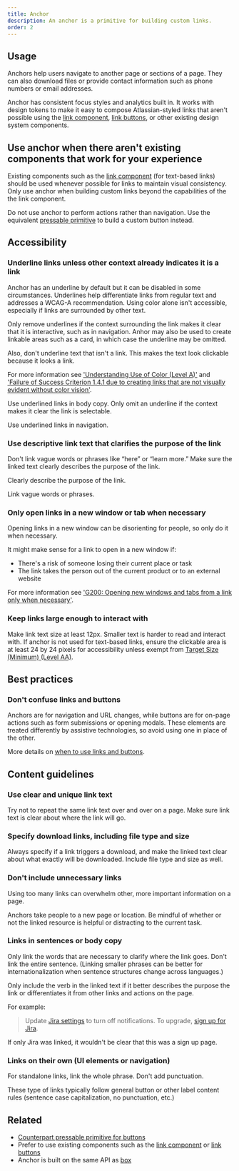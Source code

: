 ```yaml
---
title: Anchor
description: An anchor is a primitive for building custom links.
order: 2
---
```


## Usage

Anchors help users navigate to another page or sections of a page. They can also download files or provide contact information such as phone numbers or email addresses.

Anchor has consistent focus styles and analytics built in. It works with design tokens to make it easy to compose Atlassian-styled links that aren't possible using the [link component](/components/link/examples), [link buttons](/components/button/link-button/examples), or other existing design system components.

## Use anchor when there aren't existing components that work for your experience

Existing components such as the [link component](/components/link/examples) (for text-based links) should be used whenever possible for links to maintain visual consistency. Only use anchor when building custom links beyond the capabilities of the the link component.

Do not use anchor to perform actions rather than navigation. Use the equivalent [pressable primitive](/components/primitives/pressable/examples) to build a custom button instead.

## Accessibility

### Underline links unless other context already indicates it is a link

Anchor has an underline by default but it can be disabled in some circumstances. Underlines help differentiate links from regular text and addresses a WCAG-A recommendation. Using color alone isn't accessible, especially if links are surrounded by other text.

Only remove underlines if the context surrounding the link makes it clear that it is interactive, such as in navigation. Anhor may also be used to create linkable areas such as a card, in which case the underline may be omitted.

Also, don't underline text that isn't a link. This makes the text look clickable because it looks a link.

For more information see ['Understanding Use of Color (Level A)'](https://www.w3.org/WAI/WCAG22/Understanding/use-of-color.html) and ['Failure of Success Criterion 1.4.1 due to creating links that are not visually evident without color vision'](https://www.w3.org/WAI/WCAG22/Techniques/failures/F73).

<!-- TODO: Add do/dont images once designed (if necessary?) -->

<DoDont type="do">
  Use underlined links in body copy. Only omit an underline if the context makes
  it clear the link is selectable.
</DoDont>

<DoDont type="dont">Use underlined links in navigation.</DoDont>

### Use descriptive link text that clarifies the purpose of the link

Don't link vague words or phrases like “here” or “learn more.” Make sure the linked text clearly describes the purpose of the link.

<!-- TODO: Add some Do/Don't images as examples -->

<DoDont type="do">Clearly describe the purpose of the link.</DoDont>

<DoDont type="dont">Link vague words or phrases.</DoDont>

### Only open links in a new window or tab when necessary

Opening links in a new window can be disorienting for people, so only do it when necessary.

It might make sense for a link to open in a new window if:

- There's a risk of someone losing their current place or task
- The link takes the person out of the current product or to an external website

For more information see ['G200: Opening new windows and tabs from a link only when necessary'](https://www.w3.org/TR/WCAG20-TECHS/G200.html).

### Keep links large enough to interact with

Make link text size at least 12px. Smaller text is harder to read and interact with. If anchor is not used for text-based links, ensure the clickable area is at least 24 by 24 pixels for accessibility unless exempt from [Target Size (Minimum) (Level AA)](https://www.w3.org/WAI/WCAG22/Understanding/target-size-minimum.html).

## Best practices

### Don't confuse links and buttons

Anchors are for navigation and URL changes, while buttons are for on-page actions such as form submissions or opening modals. These elements are treated differently by assistive technologies, so avoid using one in place of the other.

More details on [when to use links and buttons](/components/button/usage#use-buttons-for-actions-and-links-for-navigation).

## Content guidelines

### Use clear and unique link text

Try not to repeat the same link text over and over on a page. Make sure link text is clear about where the link will go.

### Specify download links, including file type and size

Always specify if a link triggers a download, and make the linked text clear about what exactly will be downloaded. Include file type and size as well.

### Don't include unnecessary links

Using too many links can overwhelm other, more important information on a page.

Anchors take people to a new page or location. Be mindful of whether or not the linked resource is helpful or distracting to the current task.

### Links in sentences or body copy

Only link the words that are necessary to clarify where the link goes. Don't link the entire sentence. (Linking smaller phrases can be better for internationalization when sentence structures change across languages.)

Only include the verb in the linked text if it better describes the purpose the link or differentiates it from other links and actions on the page.

For example:

> Update [Jira settings](/components/button/usage#use-buttons-for-actions-and-links-for-navigation) to turn off notifications. To upgrade, [sign up for Jira](/components/button/usage#use-buttons-for-actions-and-links-for-navigation).

If only Jira was linked, it wouldn't be clear that this was a sign up page.

### Links on their own (UI elements or navigation)

For standalone links, link the whole phrase. Don't add punctuation.

These type of links typically follow general button or other label content rules (sentence case capitalization, no punctuation, etc.)

## Related

- [Counterpart pressable primitive for buttons](/components/primitives/button/usage)
- Prefer to use existing components such as the [link component](/components/link/examples) or [link buttons](/components/button/link-button/examples)
- Anchor is built on the same API as [box](/components/primitives/box/usage)
